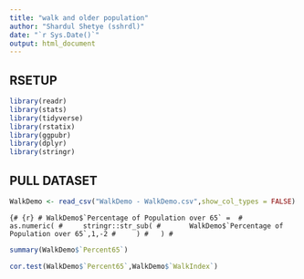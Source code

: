 ```yaml
---
title: "walk and older population"
author: "Shardul Shetye (sshrdl)"
date: "`r Sys.Date()`"
output: html_document
---
```


## RSETUP

```r
library(readr)
library(stats)
library(tidyverse)
library(rstatix)
library(ggpubr)
library(dplyr)
library(stringr)
```

## PULL DATASET

```r
WalkDemo <- read_csv("WalkDemo - WalkDemo.csv",show_col_types = FALSE)
```

```{# {r}
# WalkDemo$`Percentage of Population over 65` = 
#   as.numeric(
#     stringr::str_sub(
#       WalkDemo$`Percentage of Population over 65`,1,-2
#     )
#   )
#   
```

```r
summary(WalkDemo$`Percent65`)
```

```r
cor.test(WalkDemo$`Percent65`,WalkDemo$`WalkIndex`)
```
